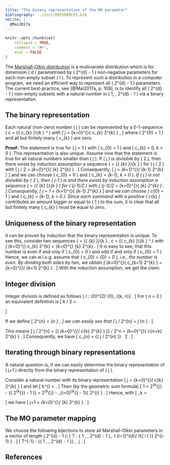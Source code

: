 ```yaml
---
title: "The binary representation of the MO parameter"
bibliography: ../inst/REFERENCES.bib
nocite: |
  @Mai2017a
---
```


```r
knitr::opts_chunk$set(
    collapse = TRUE,
    comment = "#>",
    eval = FALSE
)
```

The [Marshall–Olkin distribution](The-Marshall-Olkin-distribution.html) is a multivariate distribution which is for dimension \( d \) parametrised by \( 2^{d} - 1 \) non-negative parameters for each non-empty subset \( \emptyset \neq I \subseteq {\{ 1 , \ldots, d\}} \).
To represent such a distribution in a computer program, we need an efficient way to represent all \( 2^{d} - 1 \) parameters.
The current best-practice, see [@Mai2017a, p. 109], is to identify all \( 2^{d} - 1 \) non-empty subsets with a natural number in \( 1, \ldots , 2^{d} - 1 \) via a binary representation.


## The binary representation

Each natural (non-zero) number \( j \) can be represented by a 0-1-sequence \( c = {\{ c_{k} \}}_{k \in \mathbb{N}} \in {\{ 0, 1 \}}^\mathbb{N} \) with
\[
    j
        = \sum_{k=0}^{\infty}{
            c_{k} 2^{k}
        } ,
\]
where \( 2^{0} = 1 \) and all but finitely many \( c_{k} \) are zero.

__Proof:__
The statement is true for \( j = 1 \) with \( c_{0} = 1 \) and \( c_{k} = 0,\ k > 0 \).
This representation is also unique.
Assume now that the statement is true for all natural numbers smaller than \( j \).
If \( j \) is divisible by \( 2 \), then there exists by induction assumption a sequence \( \tilde{c} = {\{ \tilde{c}_{k} \}}_{k \in \mathbb{N}} \) for \( j / 2 \) with
\[
    j / 2
        = \sum_{k=0}^{\infty}{
            \tilde{c}_{k} 2^{k}
        } .
\]
Consequently,
\[
    j
        = \sum_{k=1}^{\infty}{
            \tilde{c}_{k-1} 2^{k}
        }
\]
and we can choose \( c_{0} = 0 \) and \( c_{k} = \tilde{c}_{k-1},\ k > 0 \).
If \( j \) is not divisible by \( 2 \), then \( j-1 \) is and there exists by induction assumption a sequence \( \tilde{c} = {\{ \tilde{c}_{k} \}}_{k \in \mathbb{N}} \) for \( (j-1)/2 \) with
\[
    (j-1)/2
        = \sum_{k=0}^{\infty}{
            \tilde{c}_{k} 2^{k}
        } .
\]
Consequently,
\[
    j
        = 1 + \sum_{k=1}^{\infty}{
                \tilde{c}_{k-1} 2^{k}
            }
\]
and we can choose \( c_{0} = 1 \) and \( c_{k} = \tilde{c}_{k-1},\ k > 0 \).
Since each summand with a positive \( c_{k} \) contributes an amount bigger or equal to \( 1 \) to the sum, it is clear that all but finitely many \( c_{k} \) must be equal to zero.


## Uniqueness of the binary representation

It can be proven by induction that the binary representation is unique.
To see this, consider two sequences \( \hat{c} = {\{ \hat{c}_{k} \}}_{k \in \mathbb{N}} , c = {\{ c_{k} \}}_{k \in \mathbb{N}} \in {\{ 0 , 1 \}}^\mathbb{N} \) with
\[
    \sum_{k=0}^{\infty} c_{k} 2^{k}
        = \sum_{k=0}^{\infty} \hat{c}_{k} 2^{k} .
\]
It is easy to see, that this number is even if and only if \( c_{0} = 0 \) and odd if and only if \( c_{0} = 1 \).
Hence, we can w.l.o.g. assume that \( c_{0} = \hat{c}_{0} = 0 \), i.e., the number is even.
By dividing both sides by two, we obtain
\[
    \sum_{k=0}^{\infty}{
            c_{k+1} 2^{k}
        }
        = \sum_{k=0}^{\infty}{
                \hat{c}_{k+1} 2^{k}
            } .
\]
With the induction assumption, we get the claim.


## Integer division

Integer division is defined as follows
\[
  / : \mathbb{N}_{0}^{2} \to \mathbb{N}_{0}, {(k, n)} \mapsto \sup{\{ j \in \mathbb{N}_{0} \ :\ j\cdot k \leq n  \}} .
\]
For \( n = 2 \) an equivalent definition is
\[
    k / 2
        = \begin{cases}
            i               &       k = i \cdot 2,\ k\ \text{even or}\ k=0 , \\
            (k-1)/2         &       k\ \text{odd} .
        \end{cases}
\]

If we define
\[
    2^{n}
        = \underbrace{ 2 \cdot \ldots \cdot 2 }_{n\ \text{times}} ,
\]
we can easily see that
\[
    j / 2^{n}
        = j \underbrace{/ 2 / \ldots / 2}_{n\ \text{times}} .
\]

This means
\[
    j / 2^{n}
        = {\left(
                \sum_{k=0}^{\infty}{
                    c_{k} 2^{k}
                }
            \right)} / 2^n
        = \sum_{k=0}^{\infty}{
                c_{n+k} 2^{k}
            } .
\]
Consequently, we have
\[
    c_{n}
        = {( j / 2^{n} )} \ \mathrm{mod}\ 2 .
\]



## Iterating through binary representations

A natural question is, if we can easily determine the binary representation of \( j+1 \) directly from the binary representation of \( j \).

Consider a natural number with its binary representation
\[
    j
        = \sum_{k=0}^{\infty}{
                c_{k} 2^{k}
            }
\]
and let
\[
    k^{\ast}
        = \min{\{ i \ :\ c_{i} = 0 \}} .
\]
Then (by the geometric sum formula)
\[
    1
        = 2^{k^{\ast}} - {\left( 2^{k^{\ast}} - 1 \right)}
        = 2^{k^{\ast}} - \sum_{i=0}^{k^{\ast} - 1}{ 2^{i} } .
\]
Hence, with
\[
    \tilde{c}_k
        = \begin{cases}
            0       & k < k^{\ast} , \\
            1       & k = k^{\ast} , \\
            c_{k}   & k > k^{\ast} ,
    \end{cases}
\]
we have
\[
    j+1
        = \sum_{k=0}^{\infty}{
                \tilde{c}_{k} 2^{k}
            } .
\]


## The MO parameter mapping

We choose the following bijections to store all Marshall-Olkin parameters in a vector of length \( 2^{d} - 1 \):
\[
    T 
        : \mathcal{P}{({\{ 1 , \ldots, d \}} \setminus \emptyset)}
            \to \{ 1 , \ldots, 2^{d} - 1 \},
        \ I \mapsto \sum_{i=1}^{d}{
            1_{\{ i \in I \}} 2^{i-1}
        } .
\]
\[
    T^{-1}
        : {\{ 1 , \ldots, 2^{d} - 1 \}}
            \to \mathcal{P}{({\{ 1 , \ldots, d\}} \setminus \emptyset)},
        \ j \mapsto {\{ i \ :\ (j / 2^{i-1}) \ \mathrm{mod}\ 2 = 1 \}} .
\]


## References
